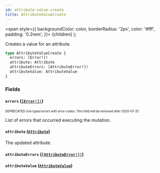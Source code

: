 ```yaml
---
id: attribute-value-create
title: AttributeValueCreate
---
```


<span
style={{
      backgroundColor: color,
      borderRadius: '2px',
      color: '#fff',
      padding: '0.2rem',
    }}>
{children}
</span>
);

Creates a value for an attribute.

```graphql
type AttributeValueCreate {
  errors: [Error!]!
  attribute: Attribute
  attributeErrors: [AttributeError!]!
  attributeValue: AttributeValue
}
```

### Fields

#### `errors` ([`[Error!]!`](/api-reference/objects/error.mdx))

<sub><sup><Tag color="#ffba00">DEPRECATED</Tag> Use typed errors with error codes. This field will be removed after 2020-07-31.</sup></sub>

List of errors that occurred executing the mutation.

#### `attribute` ([`Attribute`](/api-reference/objects/attribute.mdx))

The updated attribute.

#### `attributeErrors` ([`[AttributeError!]!`](/api-reference/objects/attribute-error.mdx))

#### `attributeValue` ([`AttributeValue`](/api-reference/objects/attribute-value.mdx))
